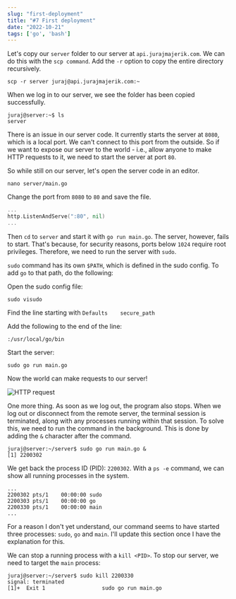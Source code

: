 ```yaml
---
slug: "first-deployment"
title: "#7 First deployment"
date: "2022-10-21"
tags: ['go', 'bash']
---
```

Let's copy our ```server``` folder to our server at ```api.jurajmajerik.com```. We can do this with the ```scp command```. Add the ```-r``` option to copy the entire directory recursively.

```
scp -r server juraj@api.jurajmajerik.com:~
```

When we log in to our server, we see the folder has been copied successfully.
```
juraj@server:~$ ls
server
```

There is an issue in our server code. It currently starts the server at ```8080```, which is a local port. We can't connect to this port from the outside. So if we want to expose our server to the world - i.e., allow anyone to make HTTP requests to it, we need to start the server at port ```80```.

So while still on our server, let's open the server code in an editor.
```
nano server/main.go
```

Change the port from ```8080``` to ```80``` and save the file.
```go
...
http.ListenAndServe(":80", nil)
...
```

Then ```cd``` to ```server``` and start it with ```go run main.go```. The server, however, fails to start. That's because, for security reasons, ports below ```1024``` require root privileges. Therefore, we need to run the server with ```sudo```.

```sudo``` command has its own ```$PATH```, which is defined in the sudo config. To add ```go``` to that path, do the following:

Open the sudo config file:
```
sudo visudo
```
Find the line starting with ```Defaults    secure_path```

Add the following to the end of the line:
```
:/usr/local/go/bin
```

Start the server:
```
sudo go run main.go
```

Now the world can make requests to our server!

![HTTP request](./img-1.png)

One more thing. As soon as we log out, the program also stops. When we log out or disconnect from the remote server, the terminal session is terminated, along with any processes running within that session. To solve this, we need to run the command in the background. This is done by adding the ```&``` character after the command.
```
juraj@server:~/server$ sudo go run main.go &
[1] 2200302
```

We get back the process ID (PID): ```2200302```. With a ```ps -e``` command, we can show all running processes in the system.
```
...
2200302 pts/1    00:00:00 sudo
2200303 pts/1    00:00:00 go
2200330 pts/1    00:00:00 main
...
```
For a reason I don't yet understand, our command seems to have started three processes: ```sudo```, ```go``` and ```main```. I'll update this section once I have the explanation for this.

We can stop a running process with a ```kill <PID>```. To stop our server, we need to target the ```main``` process:
```
juraj@server:~/server$ sudo kill 2200330
signal: terminated
[1]+  Exit 1                  sudo go run main.go
```